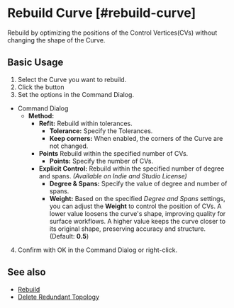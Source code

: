 
# Rebuild Curve [#rebuild-curve]

<Reference shortcut="" command="Rebuild Curve" button="In Suggested Commands Menu" buttonIcon='button-rebuild'/>

Rebuild by optimizing the positions of the Control Vertices(CVs) without changing the shape of the Curve.

## Basic Usage

1. Select the  Curve you want to rebuild.
2. Click the button <ButtonIcon type="button-rebuild" />
3. Set the options in the Command Dialog.
  - <Kst>Command Dialog</Kst>
    - **Method:**
      - **Refit:** Rebuild within tolerances.
        - **Tolerance:** Specify the Tolerances.
        - **Keep corners:** When enabled, the corners of the Curve are not changed.
      - **Points** Rebuild within the specified number of CVs.
        - **Points:** Specify the number of CVs.
      - **Explicit Control:** Rebuild within the specified number of degree and spans. *(Available on Indie and Studio License)*
        - **Degree & Spans:** Specify the value of degree and number of spans.
        - **Weight:** Based on the specified *Degree and Spans* settings, you can adjust the **Weight** to control the position of CVs. A lower value loosens the curve's shape, improving quality for surface workflows. A higher value keeps the curve closer to its original shape, preserving accuracy and structure. (Default: **0.5**)
4. Confirm with OK in the Command Dialog or right-click.

<VideoPlayer fileName="rebuild-curve"/>

## See also
- [Rebuild](/solid/rebuild)
- [Delete Redundant Topology](delete-redundant-topology)